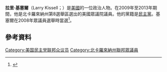 '''拉里·基塞爾'''（Larry Kissell；{{bd|1951年|1月31日}}）是[[美國|美國]]的一位政治人物。在2009年至2013年期間，他是北卡羅來納州第8選舉區選出的美國眾議院議員。他的黨籍是[[民主黨_(美國)|民主黨]]。基塞爾在2008年眾議員選舉時當選<ref>{{cite web|title=Potential Kissell primary could muddle his support from DCCC|url=http://thehill.com/homenews/campaign/606-potential-kissell-primary-could-muddle-his-support-from-dccc|publisher=The Hill|accessdate=25 April 2012|author=Aaron Blake|date=27 June 2007|archive-date=2020-11-26|archive-url=https://web.archive.org/web/20201126012301/https://thehill.com/homenews/campaign/606-potential-kissell-primary-could-muddle-his-support-from-dccc|dead-url=no}}</ref>。
== 參考資料 ==
{{reflist}}
[[Category:美国民主党联邦众议员|Category:美国民主党联邦众议员]]
[[Category:北卡羅來納州聯邦眾議員|Category:北卡羅來納州聯邦眾議員]]